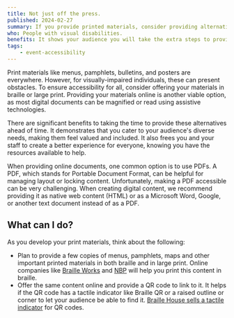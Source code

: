 ```yaml
---
title: Not just off the press.
published: 2024-02-27
summary: If you provide printed materials, consider providing alternative versions.
who: People with visual disabilities.
benefits: It shows your audience you will take the extra steps to provide your services to all.
tags:
    - event-accessibility
---
```


Print materials like menus, pamphlets, bulletins, and posters are everywhere. However, for visually-impaired individuals, these can present obstacles. To ensure accessibility for all, consider offering your materials in braille or large print. Providing your materials online is another viable option, as most digital documents can be magnified or read using assistive technologies.

There are significant benefits to taking the time to provide these alternatives ahead of time. It demonstrates that you cater to your audience's diverse needs, making them feel valued and included. It also frees you and your staff to create a better experience for everyone, knowing you have the resources available to help.

When providing online documents, one common option is to use PDFs. A PDF, which stands for Portable Document Format, can be helpful for managing layout or locking content. Unfortunately, making a PDF accessible can be very challenging. When creating digital content, we recommend providing it as native web content (HTML) or as a Microsoft Word, Google, or another text document instead of as a PDF.

## What can I do?

As you develop your print materials, think about the following:

- Plan to provide a few copies of menus, pamphlets, maps and other important printed materials in both braille and in large print. Online companies like [Braille Works](https://brailleworks.com/) and [NBP](https://www.nbp.org/ic/nbp/business/index.html) will help you print this content in braille.
- Offer the same content online and provide a QR code to link to it. It helps if the QR code has a tactile indicator like Braille QR or a raised outline or corner to let your audience be able to find it. [Braille House sells a tactile indicator](https://braillehouse.org.au/product/tactile-qr-code-indicator/) for QR codes.